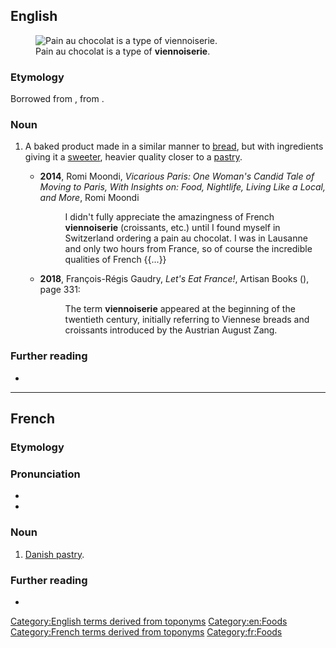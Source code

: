 ==English==
[[Image:Pain au chocolat Luc Viatour.jpg|thumb|right|Pain au chocolat is a type of '''viennoiserie'''.]]

===Etymology===
Borrowed from {{bor|en|fr|viennoiserie}}, from {{m|fr|Vienne||Vienna}}.

===Noun===
{{en-noun|~}}

# A baked product made in a similar manner to [[bread]], but with ingredients giving it a [[sweet]]er, heavier quality closer to a [[pastry]].
#: {{hypo|en|croissant|brioche|pain au chocolat|Danish pastry}}
#* '''2014''', Romi Moondi, ''Vicarious Paris: One Woman's Candid Tale of Moving to Paris, With Insights on: Food, Nightlife, Living Like a Local, and More'', Romi Moondi
#*: I didn't fully appreciate the amazingness of French '''viennoiserie''' (croissants, etc.) until I found myself in Switzerland ordering a pain au chocolat. I was in Lausanne and only two hours from France, so of course the incredible qualities of French {{...}}
#* '''2018''', François-Régis Gaudry, ''Let's Eat France!'', Artisan Books ({{ISBN|9781579658762}}), page 331:
#*: The term '''viennoiserie''' appeared at the beginning of the twentieth century, initially referring to Viennese breads and croissants introduced by the Austrian August Zang.

===Further reading===
* {{pedia}}

[[Category:English terms derived from toponyms]]
[[Category:en:Foods]]

----

==French==
{{wikipedia|lang=fr}}

===Etymology===
{{suffix|fr|viennois|erie}}

===Pronunciation===
* {{fr-IPA}}
* {{audio|fr|LL-Q150 (fra)-LoquaxFR-viennoiserie.wav|Audio}}

===Noun===
{{fr-noun|f}}

# [[Danish pastry]].

===Further reading===
* {{R:TLFi}}

[[Category:French terms derived from toponyms]]
[[Category:fr:Foods]]